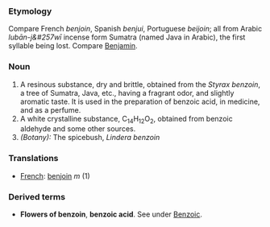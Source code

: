 ===Etymology===
Compare French ''benjoin'', Spanish ''benjui'', Portuguese ''beijoin''; all from Arabic ''lub&#257;n-j&#257w&#299;'' incense form Sumatra (named Java in Arabic), the first syllable being lost. Compare [[Benjamin]].
===Noun=== 
#A resinous substance, dry and brittle, obtained from the ''Styrax benzoin'', a tree of Sumatra, Java, etc., having a fragrant odor, and slightly aromatic taste. It is used in the preparation of benzoic acid, in medicine, and as a perfume.
#A white crystalline substance, C<sub>14</sub>H<sub>12</sub>O<sub>2</sub>, obtained from benzoic aldehyde and some other sources.
#''(Botany):'' The spicebush, ''Lindera benzoin''
===Translations===
*[[French]]: [[benjoin]] ''m'' (1)

===Derived terms===
*'''Flowers of benzoin''', '''benzoic acid'''. See under [[Benzoic]].